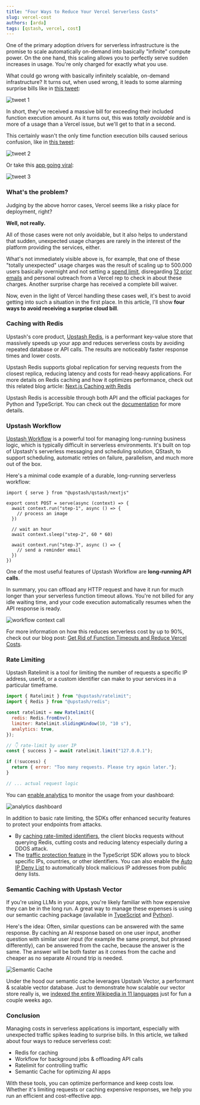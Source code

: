 ```yaml
---
title: "Four Ways to Reduce Your Vercel Serverless Costs"
slug: vercel-cost
authors: [arda]
tags: [qstash, vercel, cost]
---
```


One of the primary adoption drivers for serverless infrastructure is the promise to scale automatically on-demand into basically "infinite" compute power. On the one hand, this scaling allows you to perfectly serve sudden increases in usage. You're only charged for exactly what you use.

What could go wrong with basically infinitely scalable, on-demand infrastructure? It turns out, when used wrong, it leads to some alarming surprise bills like in [this tweet](https://x.com/zemotion/status/1798558292681343039):

![tweet 1](/blog/vercel-cost/cost-tweet-1.png)

In short, they've received a massive bill for exceeding their included function execution amount. As it turns out, this was _totally avoidable_ and is more of a usage than a Vercel issue, but we'll get to that in a second.

This certainly wasn't the only time function execution bills caused serious confusion, like in [this tweet](https://x.com/shoeboxdnb/status/1643639119824801793):

![tweet 2](/blog/vercel-cost/cost-tweet-2.png)

Or take this [app going viral](https://x.com/yacineMTB/status/1828427645689962853):

![tweet 3](/blog/vercel-cost/cost-tweet-3.png)

### What's the problem?

Judging by the above horror cases, Vercel seems like a risky place for deployment, right?

**Well, not really.**

All of those cases were not only avoidable, but it also helps to understand that sudden, unexpected usage charges are rarely in the interest of the platform providing the services, either.

What's not immediately visible above is, for example, that one of these "totally unexpected" usage charges was the result of scaling up to 500.000 users basically overnight and not setting a [spend limit](https://vercel.com/blog/introducing-spend-management-realtime-usage-alerts-sms-notifications), disregarding [12 prior emails](https://x.com/leeerob/status/1798584053786107970) and personal outreach from a Vercel rep to check in about these charges. Another surprise charge has received a complete bill waiver.

Now, even in the light of Vercel handling these cases well, it's best to avoid getting into such a situation in the first place. In this article, I'll show **four ways to avoid receiving a surprise cloud bill**.

### Caching with Redis

Upstash's core product, [Upstash Redis](https://upstash.com/docs/redis/overall/getstarted), is a performant key-value store that massively speeds up your app and reduces serverless costs by avoiding repeated database or API calls. The results are noticeably faster response times and lower costs.

Upstash Redis supports global replication for serving requests from the closest replica, reducing latency and costs for read-heavy applications. For more details on Redis caching and how it optimizes performance, check out this related blog article: [Next.js Caching with Redis](https://upstash.com/blog/nextjs-caching-with-redis)

Upstash Redis is accessible through both API and the official packages for Python and TypeScript. You can check out the [documentation](https://upstash.com/docs/redis/overall/getstarted) for more details.

### Upstash Workflow

[Upstash Workflow](https://upstash.com/docs/qstash/workflow/getstarted) is a powerful tool for managing long-running business logic, which is typically difficult in serverless environments. It's built on top of Upstash's serverless messaging and scheduling solution, QStash, to support scheduling, automatic retries on failure, parallelism, and much more out of the box.

Here's a minimal code example of a durable, long-running serverless workflow:

```tsx api/workflow/route.ts
import { serve } from "@upstash/qstash/nextjs"

export const POST = serve(async (context) => {
  await context.run("step-1", async () => {
    // process an image
  })

  // wait an hour
  await context.sleep("step-2", 60 * 60)

  await context.run("step-3", async () => {
    // send a reminder email
  })
})
```

One of the most useful features of Upstash Workflow are **long-running API calls**.

In summary, you can offload any HTTP request and have it run for much longer than your serverless function timeout allows. You're not billed for any idle waiting time, and your code execution automatically resumes when the API response is ready.

![workflow context call](https://upstash.com/blog/workflow/workflow.png)

For more information on how this reduces serverless cost by up to 90%, check out our blog post: [Get Rid of Function Timeouts and Reduce Vercel Costs](https://upstash.com/blog/vercel-cost-workflow).

### Rate Limiting

Upstash Ratelimit is a tool for limiting the number of requests a specific IP address, userId, or a custom identifier can make to your services in a particular timeframe.

```jsx
import { Ratelimit } from "@upstash/ratelimit";
import { Redis } from "@upstash/redis";

const ratelimit = new Ratelimit({
  redis: Redis.fromEnv(),
  limiter: Ratelimit.slidingWindow(10, "10 s"),
  analytics: true,
});

// 👇 rate-limit by user IP
const { success } = await ratelimit.limit("127.0.0.1");

if (!success) {
  return { error: "Too many requests. Please try again later."};
}

// ... actual request logic
```

You can [enable analytics](https://upstash.com/docs/redis/sdks/ratelimit-ts/features#analytics-and-dashboard) to monitor the usage from your dashboard:

![analytics dashboard](https://mintlify.s3-us-west-1.amazonaws.com/upstash/img/ratelimit/dashboard.png)

In addition to basic rate limiting, the SDKs offer enhanced security features to protect your endpoints from attacks.

- By [caching rate-limited identifiers](https://upstash.com/docs/redis/sdks/ratelimit-ts/features#caching), the client blocks requests without querying Redis, cutting costs and reducing latency especially during a DDOS attack.
- The [traffic protection feature](https://upstash.com/docs/redis/sdks/ratelimit-ts/traffic-protection) in the TypeScript SDK allows you to block specific IPs, countries, or other identifiers. You can also enable the [Auto IP Deny List](https://upstash.com/docs/redis/sdks/ratelimit-ts/traffic-protection#auto-ip-deny-list) to automatically block malicious IP addresses from public deny lists.

### Semantic Caching with Upstash Vector

If you're using LLMs in your apps, you're likely familiar with how expensive they can be in the long run. A great way to manage these expenses is using our semantic caching package (available in [TypeScript](https://github.com/upstash/semantic-cache) and [Python](https://github.com/upstash/semantic-cache-py)).

Here's the idea: Often, similar questions can be answered with the same response. By caching an AI response based on one user input, another question with similar user input (for example the same prompt, but phrased differently), can be answered from the cache, because the answer is the same. The answer will be both faster as it comes from the cache and cheaper as no separate AI round trip is needed.

![Semantic Cache](https://github.com/upstash/semantic-cache-py/blob/master/assets/how-semantic-cache-works.png?raw=true)

Under the hood our semantic cache leverages Upstash Vector, a performant & scalable vector database. Just to demonstrate how scalable our vector store really is, we [indexed the entire Wikipedia in 11 languages](https://upstash.com/blog/indexing-wikipedia) just for fun a couple weeks ago.

### Conclusion

Managing costs in serverless applications is important, especially with unexpected traffic spikes leading to surprise bills. In this article, we talked about four ways to reduce serverless cost:

- Redis for caching
- Workflow for background jobs & offloading API calls
- Ratelimit for controlling traffic
- Semantic Cache for optimizing AI apps

With these tools, you can optimize performance and keep costs low. Whether it's limiting requests or caching expensive responses, we help you run an efficient and cost-effective app.
